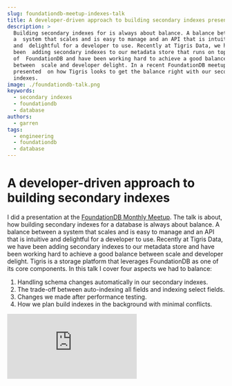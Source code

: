 ```yaml
---
slug: foundationdb-meetup-indexes-talk
title: A developer-driven approach to building secondary indexes presentation
description: >
  Building secondary indexes for is always about balance. A balance between
  a  system that scales and is easy to manage and an API that is intuitive
  and  delightful for a developer to use. Recently at Tigris Data, we have
  been  adding secondary indexes to our metadata store that runs on top
  of  FoundationDB and have been working hard to achieve a good balance
  between  scale and developer delight. In a recent FoundationDB meetup, I
  presented  on how Tigris looks to get the balance right with our secondary
  indexes.
image: ./foundationdb-talk.png
keywords:
  - secondary indexes
  - foundationdb
  - database
authors:
  - garren
tags:
  - engineering
  - foundationdb
  - database
---
```


# A developer-driven approach to building secondary indexes

I did a presentation at the
[FoundationDB Monthly Meetup](https://www.meetup.com/foundationdb-online-meetup/).
The talk is about, how building secondary indexes for a database is always about
balance. A balance between a system that scales and is easy to manage and an API
that is intuitive and delightful for a developer to use. Recently at Tigris
Data, we have been adding secondary indexes to our metadata store and have been
working hard to achieve a good balance between scale and developer delight.
Tigris is a storage platform that leverages FoundationDB as one of its core
components. In this talk I cover four aspects we had to balance:

1. Handling schema changes automatically in our secondary indexes.
2. The trade-off between auto-indexing all fields and indexing select fields.
3. Changes we made after performance testing.
4. How we plan build indexes in the background with minimal conflicts.

<div style={{ position: "relative", "padding-bottom": "56.25%" }}>
  <iframe
    style={{
      position: "absolute",
      top: 0,
      left: 0,
      width: "100%",
      height: "100%",
    }}
    src="https://www.youtube.com/embed/qD1h5CyzL0A"
    title="YouTube video player"
    frameborder="0"
    allow="accelerometer; autoplay; clipboard-write; encrypted-media; gyroscope; picture-in-picture; web-share"
    allowfullscreen
  ></iframe>
</div>

